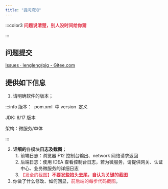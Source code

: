 ```yaml
---
title: "提问须知"
---
```


:::color3
**<font style="color:#DF2A3F;">问题说清楚，别人没时间给你猜</font>**

:::

## 问题提交
[Issues · lengleng/pig - Gitee.com](https://gitee.com/log4j/pig/issues)

## 提供如下信息
1. 请明确软件的版本；

:::info
版本：  pom.xml  中 version  定义

JDK:  8/17  版本

架构：微服务/单体

:::

2. **详细的**各模块**日志及截图**；
    1.  前端日志：浏览器 F12 控制台输出、network 网络请求返回
    2.  后端日志：使用 IDEA 查看控制台日志，若为微服务，请提供网关、认证中心、业务微服务的详细日志
    3. <font style="color:#DF2A3F;">【发全的截图】</font>**<font style="color:#DF2A3F;">不要发些掐头去尾，自认为关键的截图</font>**
3. 你做了什么修改、如何回显，<font style="color:#DF2A3F;">前后端的每步代码截图</font>。





## 
